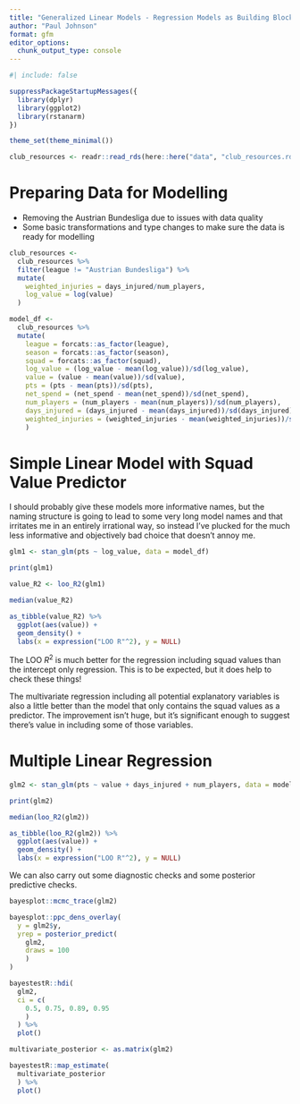 ```yaml
---
title: "Generalized Linear Models - Regression Models as Building Blocks"
author: "Paul Johnson"
format: gfm
editor_options: 
  chunk_output_type: console
---
```


```r
#| include: false

suppressPackageStartupMessages({
  library(dplyr)
  library(ggplot2)
  library(rstanarm)
})

theme_set(theme_minimal())

club_resources <- readr::read_rds(here::here("data", "club_resources.rds"))

```

# Preparing Data for Modelling

-   Removing the Austrian Bundesliga due to issues with data quality
-   Some basic transformations and type changes to make sure the data is ready for modelling

```r

club_resources <-
  club_resources %>%
  filter(league != "Austrian Bundesliga") %>%
  mutate(
    weighted_injuries = days_injured/num_players,
    log_value = log(value)
  )

model_df <- 
  club_resources %>%
  mutate(
    league = forcats::as_factor(league),
    season = forcats::as_factor(season),
    squad = forcats::as_factor(squad),
    log_value = (log_value - mean(log_value))/sd(log_value),
    value = (value - mean(value))/sd(value),
    pts = (pts - mean(pts))/sd(pts),
    net_spend = (net_spend - mean(net_spend))/sd(net_spend),
    num_players = (num_players - mean(num_players))/sd(num_players),
    days_injured = (days_injured - mean(days_injured))/sd(days_injured),
    weighted_injuries = (weighted_injuries - mean(weighted_injuries))/sd(weighted_injuries)
    )

```

# Simple Linear Model with Squad Value Predictor

I should probably give these models more informative names, but the naming structure is going to lead to some very long model names and that irritates me in an entirely irrational way, so instead I've plucked for the much less informative and objectively bad choice that doesn't annoy me.

```r

glm1 <- stan_glm(pts ~ log_value, data = model_df)

print(glm1)

value_R2 <- loo_R2(glm1)

median(value_R2)

as_tibble(value_R2) %>%
  ggplot(aes(value)) +
  geom_density() +
  labs(x = expression("LOO R"^2), y = NULL)

```

The LOO $R^2$ is much better for the regression including squad values than the intercept only regression. This is to be expected, but it does help to check these things!

The multivariate regression including all potential explanatory variables is also a little better than the model that only contains the squad values as a predictor.  The improvement isn't huge, but it's significant enough to suggest there's value in including some of those variables.

# Multiple Linear Regression

```r

glm2 <- stan_glm(pts ~ value + days_injured + num_players, data = model_df)

print(glm2)

median(loo_R2(glm2))

as_tibble(loo_R2(glm2)) %>%
  ggplot(aes(value)) +
  geom_density() +
  labs(x = expression("LOO R"^2), y = NULL)

```

We can also carry out some diagnostic checks and some posterior predictive checks.

```r

bayesplot::mcmc_trace(glm2) 

bayesplot::ppc_dens_overlay(
  y = glm2$y,
  yrep = posterior_predict(
    glm2,
    draws = 100
    )
)

```

```r
bayestestR::hdi(
  glm2,
  ci = c(
    0.5, 0.75, 0.89, 0.95
    )
  ) %>%
  plot()

multivariate_posterior <- as.matrix(glm2)

bayestestR::map_estimate(
  multivariate_posterior
  ) %>%
  plot()

```
